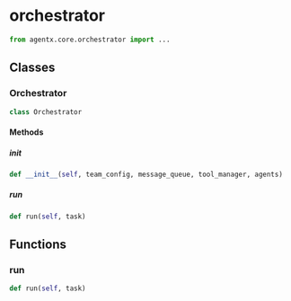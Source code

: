 # orchestrator

```python
from agentx.core.orchestrator import ...
```

## Classes

### Orchestrator

```python
class Orchestrator
```

#### Methods

##### __init__

```python
def __init__(self, team_config, message_queue, tool_manager, agents)
```


##### run

```python
def run(self, task)
```



## Functions

### run

```python
def run(self, task)
```

